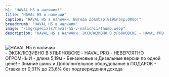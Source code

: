 ```yaml
---
h1: "HAVAL H5 в наличии!"
title: "HAVAL H5 в наличии"
caption: "HAVAL H5 в наличии. Выгода до&nbsp;819&nbsp;000р!"
breadcrumb: "HAVAL H5 в наличии"
image: "/img/specials/haval-h5-v-nalichii/thumb.webp"
description: "HAVAL H5 в наличии. ЭКСКЛЮЗИВНО В УЛЬЯНОВСКЕ - HAVAL PRO. НЕВЕРОЯТНО ОГРОМНЫЙ - длина 5,19м. Бензиновые и Дизельные версии по одной цене!. Зимние шины и Дополнительное оборудование в ПОДАРОК. Ставка от 0,01% до 23,6% без подтверждения дохода"
---
```



<picture>
	<source media="(min-width: 942px)" srcset="/img/specials/haval-h5-v-nalichii/banner.webp" />
	<source media="(min-width: 320px)" srcset="/img/specials/haval-h5-v-nalichii/thumb.webp" />
	<img src="/img/specials/haval-h5-v-nalichii/banner.webp" class="w-full mb-10" alt="HAVAL H5 в наличии" />
</picture>

<br/>
- ЭКСКЛЮЗИВНО В УЛЬЯНОВСКЕ - HAVAL PRO
- НЕВЕРОЯТНО ОГРОМНЫЙ - длина 5,19м
- Бензиновые и Дизельные версии по одной цене!
- Зимние шины и Дополнительное оборудование в ПОДАРОК
- Ставка от 0,01% до 23,6% без подтверждения дохода
<br/>

<SpecialSalonsInfo title='Получить предложение' dataTitle='HAVAL H5 в наличии' dataFormName="Получить предложение. HAVAL H5 в наличии" />